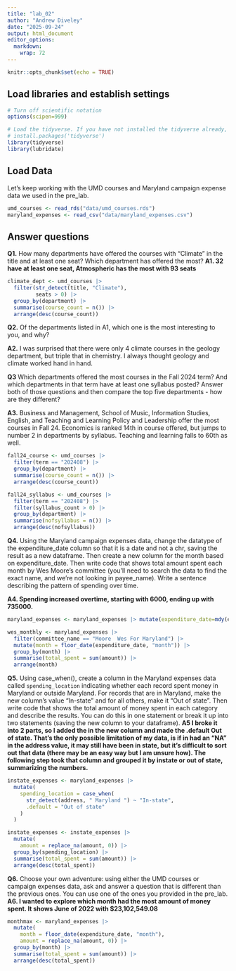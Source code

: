 ```yaml
---
title: "lab_02"
author: "Andrew Diveley"
date: "2025-09-24"
output: html_document
editor_options: 
  markdown: 
    wrap: 72
---
```


```r
knitr::opts_chunk$set(echo = TRUE)
```

## Load libraries and establish settings

```r
# Turn off scientific notation
options(scipen=999)

# Load the tidyverse. If you have not installed the tidyverse already, remove the # from the next line and run it first.  
# install.packages('tidyverse')
library(tidyverse)
library(lubridate)
```

## Load Data

Let's keep working with the UMD courses and Maryland campaign expense
data we used in the pre_lab.

```r
umd_courses <- read_rds("data/umd_courses.rds")
maryland_expenses <- read_csv("data/maryland_expenses.csv")
```

## Answer questions

**Q1.** How many departments have offered the courses with "Climate" in
the title and at least one seat? Which department has offered the most?
**A1. 32 have at least one seat, Atmospheric has the most with 93
seats**

```r
climate_dept <- umd_courses |>
  filter(str_detect(title, "Climate"),
         seats > 0) |>
  group_by(department) |>
  summarise(course_count = n()) |>
  arrange(desc(course_count))
```

**Q2.** Of the departments listed in A1, which one is the most
interesting to you, and why?

**A2.** I was surprised that there were only 4 climate courses in the
geology department, but triple that in chemistry. I always thought
geology and climate worked hand in hand.

**Q3** Which departments offered the most courses in the Fall 2024 term?
And which departments in that term have at least one syllabus posted?
Answer both of those questions and then compare the top five
departments - how are they different?

**A3.** Business and Management, School of Music, Information Studies,
English, and Teaching and Learning Policy and Leadership offer the most
courses in Fall 24. Economics is ranked 14th in course offered, but
jumps to number 2 in departments by syllabus. Teaching and learning
falls to 60th as well.

```r
fall24_course <- umd_courses |>
  filter(term == "202408") |>
  group_by(department) |>
  summarise(course_count = n()) |>
  arrange(desc(course_count))

fall24_syllabus <- umd_courses |>
  filter(term == "202408") |>
  filter(syllabus_count > 0) |>
  group_by(department) |>
  summarise(nofsyllabus = n()) |>
  arrange(desc(nofsyllabus))
```

**Q4.** Using the Maryland campaign expenses data, change the datatype
of the expenditure_date column so that it is a date and not a chr,
saving the result as a new dataframe. Then create a new column for the
month based on expenditure_date. Then write code that shows total amount
spent each month by Wes Moore's committee (you'll need to search the
data to find the exact name, and we're not looking in payee_name). Write
a sentence describing the pattern of spending over time.

**A4. Spending increased overtime, starting with 6000, ending up with
735000.**

```r
maryland_expenses <- maryland_expenses |> mutate(expenditure_date=mdy(expenditure_date))

wes_monthly <- maryland_expenses |>
  filter(committee_name == "Moore  Wes For Maryland") |>
  mutate(month = floor_date(expenditure_date, "month")) |>
  group_by(month) |>
  summarise(total_spent = sum(amount)) |>
  arrange(month)
```

**Q5.** Using case_when(), create a column in the Maryland expenses data
called `spending_location` indicating whether each record spent money in
Maryland or outside Maryland. For records that are in Maryland, make the
new column's value "In-state" and for all others, make it "Out of
state". Then write code that shows the total amount of money spent in
each category and describe the results. You can do this in one statement
or break it up into two statements (saving the new column to your
dataframe). **A5 I broke it into 2 parts, so I added the in the new
column and made the .default Out of state. That's the only possible
limitation of my data, is if in had an "NA" in the address value, it may
still have been in state, but it's difficult to sort out that data
(there may be an easy way but I am unsure how). The following step took
that column and grouped it by instate or out of state, summarizing the
numbers.**

```r
instate_expenses <- maryland_expenses |>
  mutate(
    spending_location = case_when(
      str_detect(address, " Maryland ") ~ "In-state",
      .default = "Out of state"
    )
  )

instate_expenses <- instate_expenses |>
  mutate(
    amount = replace_na(amount, 0)) |>
  group_by(spending_location) |>
  summarise(total_spent = sum(amount)) |>
  arrange(desc(total_spent))
```

**Q6.** Choose your own adventure: using either the UMD courses or
campaign expenses data, ask and answer a question that is different than
the previous ones. You can use one of the ones you provided in the
pre_lab. **A6. I wanted to explore which month had the most amount of
money spent. It shows June of 2022 with \$23,102,549.08**

```r
monthmax <- maryland_expenses |>
  mutate(
    month = floor_date(expenditure_date, "month"),
    amount = replace_na(amount, 0)) |>
  group_by(month) |>
  summarise(total_spent = sum(amount)) |>
  arrange(desc(total_spent))
```
